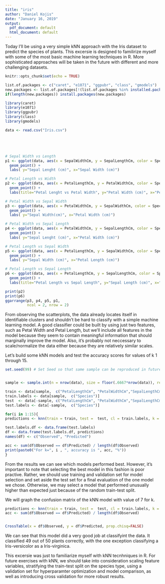 ---
title: "iris"
author: "Daniel Kojis"
date: "January 16, 2019"
output:
  pdf_document: default
  html_document: default
---

Today I'll be using a very simple kNN approach with the Iris dataset to predict the species of plants. This excersie is designed to familirize myself with some of the most basic machine learning techniques in R. More sophisticated approaches will be taken in the future with different and more challenging datasets. 

```{r setup, include=FALSE}
knitr::opts_chunk$set(echo = TRUE)

list.of.packages <- c("caret", "e1071", "ggpubr", "class", "gmodels")
new.packages <- list.of.packages[!(list.of.packages %in% installed.packages()[,"Package"])]
if(length(new.packages)) install.packages(new.packages)

library(caret)
library(e1071)
library(ggpubr)
library(class)
library(gmodels)


```


```{r cars}

data <- read.csv("Iris.csv")





# Sepal Width vs Length
p1 <- ggplot(data, aes(x = SepalWidthCm, y = SepalLengthCm, color = Species)) +
  geom_point() +
  labs( y="Sepal Lenght (cm)", x="Sepal Width (cm)")

# Petal Length vs Width
p2 <- ggplot(data, aes(x = PetalLengthCm, y = PetalWidthCm, color = Species)) +
  geom_point() +
  labs(title="Petal Lenght vs Petal Width", y="Petal Width (cm)", x="Petal Length (cm)")

# Petal Width vs Sepal Width
p3 <- ggplot(data, aes(x = PetalWidthCm, y = SepalWidthCm, color = Species)) +
  geom_point() +
  labs( y="Sepal Width(cm)", x="Petal Width (cm)")

# Petal Width vs Sepal Length
p4 <- ggplot(data, aes(x = PetalWidthCm, y = SepalLengthCm, color = Species)) +
  geom_point() +
  labs( y="Sepal Lenght (cm)", x="Petal Width (cm)")

# Petal Length vs Sepal Width
p5 <- ggplot(data, aes(x = PetalLengthCm, y = SepalWidthCm, color = Species)) +
  geom_point() +
  labs( y="Sepal Width (cm)", x="Petal Length (cm)")

# Petal Length vs Sepal Length
p6 <- ggplot(data, aes(x = PetalLengthCm, y = SepalLengthCm, color = Species)) +
  geom_point() +
  labs(title="Petal Length vs Sepal Length", y="Sepal Length (cm)", x="Petal Length (cm)")

print(p2)
print(p6)
ggarrange(p3, p4, p5, p1,
          ncol = 2, nrow = 2)

```


From observing the scatterplots, the data already locates itself in identifiable clusters and shouldn't be hard to classify with a simple machine learning model. A good classifier could be built by using just two features, such as Petal Width and Petal Length, but we'll include all features in the model because they seem to contain meaningful information that should marginally improve the model. Also, it's probably not neccessary to scale/normalize the data either because they are relatively similar scales. 


Let's build some kNN models and test the accuracy scores for values of k 1 through 15.

```{r knn model}

set.seed(99) # Set Seed so that same sample can be reproduced in future also


sample <- sample.int(n = nrow(data), size = floor(.6667*nrow(data)), replace = F)

train <- data[sample,  c("PetalLengthCm", "PetalWidthCm","SepalLengthCm", "SepalWidthCm")] #%>% scale()
train.labels <- data[sample,  c("Species")]
test  <- data[-sample, c("PetalLengthCm", "PetalWidthCm","SepalLengthCm", "SepalWidthCm") ] #%>% scale()
test.labels <- data[-sample,  c("Species")]

for(i in 1:15){
predictions <- knn(train = train, test =  test, cl = train.labels, k = i )

test.labels.df <- data.frame(test.labels)
df <- data.frame(test.labels.df, predictions)
names(df) <- c("Observed", "Predicted")

acc <- sum(df$Observed == df$Predicted) / length(df$Observed)
print(paste0("For k=", i , ", accuracy is ", acc, "%"))
}
```

From the results we can see which models performed best. However, it's important to note that selecting the best model in this fashion is poor practive. Rather, we should use training and validation set for model selection and set aside the test set for a final evaluation of the one model we chose. Otherwise, we may select a model that performed unusually higher than expected just because of the random train-test split. 

We will graph the confusion matrix of the kNN model with value of 7 for k. 

```{r final model}
predictions <- knn(train = train, test =  test, cl = train.labels, k = 7 )
acc <- sum(df$Observed == df$Predicted) / length(df$Observed)


CrossTable(x = df$Observed, y = df$Predicted, prop.chisq=FALSE)

```

We can see that this model did a very good job at classifyint the data. It classified 49 out of 50 plants correctly, with the one exception classifying a Iris-versicolor as a Iris-virginica. 

This excersie was just to familiarize myself with kNN tecnhniques in R. For future exercises with kNN, we should take into consideration scaling feature variables, stratifying the train-test split on the species type, using a validation set for hyperparamter optimization and model comparison, as well as introducing cross validation for more robust results. 


